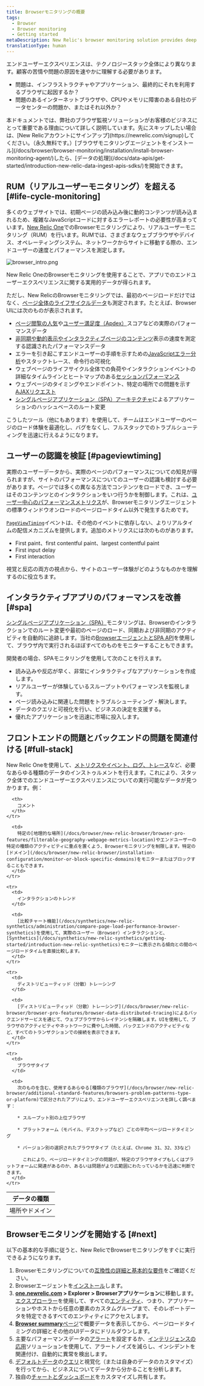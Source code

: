 ```yaml
---
title: Browserモニタリングの概要
tags:
  - Browser
  - Browser monitoring
  - Getting started
metaDescription: New Relic's browser monitoring solution provides deep visibility and actionable insights into real users' experiences on your website.
translationType: human
---
```


エンドユーザーエクスペリエンスは、テクノロジースタック全体により異なります。顧客の苦情や問題の原因を速やかに理解する必要があります。

* 問題は、インフラストラクチャやアプリケーション、最終的にそれを利用するブラウザに起因するか？
* 問題のあるインターネットブラウザや、CPUやメモリに障害のある自社のデータセンターの問題か、またはそれ以外か？

<Callout variant="tip">
  本ドキュメントでは、弊社のブラウザ監視ソリューションがお客様のビジネスにとって重要である理由について詳しく説明しています。先にスキップしたい場合は、[New Relicアカウントにサインアップ](https://newrelic.com/signup)してください。（永久無料です。）[ブラウザモニタリングエージェントをインストール](/docs/browser/browser-monitoring/installation/install-browser-monitoring-agent/)したら、[データの処理](/docs/data-apis/get-started/introduction-new-relic-data-ingest-apis-sdks/)を開始できます。
</Callout>

## RUM（リアルユーザーモニタリング）を超える [#life-cycle-monitoring]

多くのウェブサイトでは、初期ページの読み込み後に動的コンテンツが読み込まれるため、複雑なJavaScriptコードに対するエラーレポートの必要性が高まっています。[New Relic One](/docs/new-relic-one/use-new-relic-one/get-started/introduction-new-relic-one)でのBrowserモニタリングにより、リアルユーザーモニタリング（RUM）を行います。RUMでは、さまざまなウェブブラウザやデバイス、オペレーティングシステム、ネットワークからサイトに移動する際の、エンドユーザーの速度とパフォーマンスを測定します。

![browser_intro.png](./images/browser_intro_0.png "browser_intro.png")

<figcaption>
  New Relic OneのBrowserモニタリングを使用することで、アプリでのエンドユーザーエクスペリエンスに関する実用的データが得られます。
</figcaption>

ただし、New RelicのBrowserモニタリングでは、最初のページロードだけではなく、[ページ全体のライフサイクルデータ](/docs/browser/new-relic-browser/page-load-timing-resources/page-load-timing-process)も測定されます。たとえば、Browser UIには次のものが表示されます。

* [ページ閲覧の人気](/docs/browser/new-relic-browser/additional-standard-features/page-views-insights-your-sites-popularity)や[ユーザー満足度（Apdex）](/docs/apm/new-relic-apm/apdex/apdex-measuring-user-satisfaction)スコアなどの実際のパフォーマンスデータ
* [非同期や動的表示やインタラクティブページのコンテンツ](#pageviewtiming)表示の速度を測定する認識されたパフォーマンスデータ
* エラーを引き起こすエンドユーザーの手順を示すための[JavaScriptエラー分析](/docs/browser/new-relic-browser/browser-pro-features/js-errors-dashboard-examining-errors-over-time)やスタックトレース、命令行の可視化
* ウェブページのライフサイクル全体での負荷やインタラクションイベントの詳細なタイムラインとヒートマップのある[セッションパフォーマンス](/docs/browser/new-relic-browser/browser-pro-features/session-traces-exploring-webpages-life-cycle)
* ウェブページのタイミングやエンドポイント、特定の場所での問題を示す[AJAXリクエスト](/docs/browser/new-relic-browser/browser-pro-features/ajax-dashboard-identifying-time-consuming-calls)
* [シングルページアプリケーション（SPA）アーキテクチャ](#spa)によるアプリケーションのハッシュベースのルート変更

こうしたツール（他にもあります）を使用して、チームはエンドユーザーのページのロード体験を最適化し、バグをなくし、フルスタックでのトラブルシューティングを迅速に行えるようになります。

## ユーザーの認識を検証 [#pageviewtiming]

実際のユーザーデータから、実際のページのパフォーマンスについての知見が得られますが、サイトのパフォーマンスについてのユーザーの認識も検討する必要があります。ページでは多くの異なる方法でコンテンツをロードでき、ユーザーはそのコンテンツとのインタラクションをいつ行うかを制御します。これは、[ユーザー中心のパフォーマンスメトリクス](/docs/browser/new-relic-browser/page-load-timing-resources/pageviewtiming-async-or-dynamic-page-details)が、Browserモニタリングエージェントの標準ウィンドウオンロードのページロードタイム以外で発生するためです。

[`PageViewTiming`](/attribute-dictionary/?event=PageViewTiming)イベントは、その他のイベントに依存しない、よりリアルタイムの配信メカニズムを提供します。追加のメトリクスには次のものがあります。

* First paint、first contentful paint、largest contentful paint
* First input delay
* First interaction

視覚と反応の両方の視点から、サイトのユーザー体験がどのようなものかを理解するのに役立ちます。

## インタラクティブアプリのパフォーマンスを改善 [#spa]

[シングルページアプリケーション（SPA）](/docs/browser/single-page-app-monitoring/browser-ui/view-spa-data-new-relic-browser)モニタリングは、Browserのインタラクションでのルート変更や最初のページのロード、同期および非同期のアクティビティを自動的に追跡します。当社の[BrowserエージェントとSPA API](/docs/browser/new-relic-browser/browser-agent-spa-api)を使用して、ブラウザ内で実行されるほぼすべてのものをモニターすることもできます。

開発者の場合、SPAモニタリングを使用して次のことを行えます。

* 読み込みや反応が早く、非常にインタラクティブなアプリケーションを作成します。
* リアルユーザーが体験しているスループットやパフォーマンスを監視します。
* ページ読み込みに関連した問題をトラブルシューティング・解決します。
* データのクエリと可視化を行い、ビジネスの決定を支援する。
* 優れたアプリケーションを迅速に市場に投入します。

## フロントエンドの問題とバックエンドの問題を関連付ける [#full-stack]

New Relic Oneを使用して、[メトリクスやイベント、ログ、トレース](/docs/using-new-relic/data/understand-data/new-relic-data-types)など、必要なあらゆる種類のデータのインストゥルメントを行えます。これにより、スタック全体でのエンドユーザーエクスペリエンスについての実行可能なデータが見つかります。例：

<table>
  <thead>
    <tr>
      <th style={{ width: "200px" }}>
        データの種類
      </th>

      <th>
        コメント
      </th>
    </tr>
  </thead>

  <tbody>
    <tr>
      <td>
        場所やドメイン
      </td>

      <td>
        特定の[地理的な場所](/docs/browser/new-relic-browser/browser-pro-features/filterable-geography-webpage-metrics-location)やエンドユーザーの特定の種類のアクティビティに重点を置くよう、Browserモニタリングを制限します。特定の[ドメイン](/docs/browser/new-relic-browser/installation-configuration/monitor-or-block-specific-domains)をモニターまたはブロックすることもできます。
      </td>
    </tr>

    <tr>
      <td>
        インタラクションのトレンド
      </td>

      <td>
        [比較チャート機能](/docs/synthetics/new-relic-synthetics/administration/compare-page-load-performance-browser-synthetics)を使用して、実際のユーザー（Browser）インタラクションと、[Synthetics](/docs/synthetics/new-relic-synthetics/getting-started/introduction-new-relic-synthetics)モニターに表示される傾向との間のページロードタイムを直接比較します。
      </td>
    </tr>

    <tr>
      <td>
        ディストリビューティッド（分散）トレーシング
      </td>

      <td>
        [ディストリビューティッド（分散）トレーシング](/docs/browser/new-relic-browser/browser-pro-features/browser-data-distributed-tracing)によるバックエンドサービスを通じて、ウェブブラウザからレイテンシを隔離します。UIを使用して、ブラウザのアクティビティやネットワークに費やした時間、バックエンドのアクティビティなど、すべてのトランザクションでの接続を表示できます。
      </td>
    </tr>

    <tr>
      <td>
        ブラウザタイプ
      </td>

      <td>
        次のものを含む、使用するあらゆる[種類のブラウザ](/docs/browser/new-relic-browser/additional-standard-features/browsers-problem-patterns-type-or-platform)で区分されたアプリにより、エンドユーザーエクスペリエンスを詳しく調べます：

        * スループット別の上位ブラウザ

        * プラットフォーム（モバイル、デスクトップなど）ごとの平均ページロードタイミング

        * バージョン別の選択されたブラウザタイプ（たとえば、Chrome 31、32、33など）

          これにより、ページロードタイミングの問題が、特定のブラウザタイプもしくはプラットフォームに関連があるのか、あるいは問題がより広範囲にわたっているかを迅速に判断できます。
      </td>
    </tr>
  </tbody>
</table>

## Browserモニタリングを開始する [#next]

以下の基本的な手順に従うと、New RelicでBrowserモニタリングをすぐに実行できるようになります。

1. Browserモニタリングについての[互換性の詳細と基本的な要件](/docs/browser/new-relic-browser/getting-started/compatibility-requirements-new-relic-browser)をご確認ください。
2. Browserエージェントを[インストール](/docs/browser/new-relic-browser/installation/install-new-relic-browser-agent)します。
3. **[one.newrelic.com](https://one.newrelic.com) > Explorer > Browserアプリケーション**に移動します。[エクスプローラー](/docs/new-relic-one/use-new-relic-one/core-concepts/new-relic-explorer-view-performance-across-apps-services-hosts/)を使用して、すべての[エンティティ](/docs/new-relic-one/use-new-relic-one/core-concepts/what-entity-new-relic/)、つまり、アプリケーションやホストから任意の要素のカスタムグループまで、そのレポートデータを特定できるすべてのエンティティにアクセスします。
4. [**Browser summary**ページ](/docs/browser/new-relic-browser/getting-started/browser-overview-website-performance-glance)で概要データを表示してから、ページロードタイミングの詳細とその他のUIデータにドリルダウンします。
5. 主要なパフォーマンスデータの[アラート](/docs/alerts/new-relic-alerts/getting-started/new-relic-alerts-concepts-workflow)を設定するか、[インテリジェンスの応用](/docs/new-relic-one/use-new-relic-one/new-relic-ai/introduction-new-relic-ai)ソリューションを使用して、アラートノイズを減らし、インシデントを関連付け、自動的に異常を検出します。
6. [デフォルトデータ](/docs/using-new-relic/data/understand-data/query-new-relic-data)の[クエリ](/docs/insights/insights-data-sources/default-attributes/browser-default-attributes-insights)と視覚化（または自身のデータのカスタマイズ）を行ってから、ビジネスについてデータから分かることを分析します。
7. 独自の[チャートとダッシュボード](/docs/query-your-data/explore-query-data/dashboards/introduction-dashboards/)をカスタマイズし共有します。